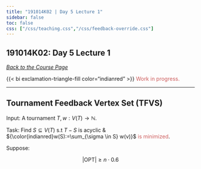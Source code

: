 ```yaml
---
title: "191014K02 | Day 5 Lecture 1"
sidebar: false
toc: false
css: ["/css/teaching.css","/css/feedback-override.css"]
---
```


:::{.column-body-outset}

## 191014K02: Day 5 Lecture 1

_[Back to the Course Page](../../)_


{{< bi exclamation-triangle-fill color="indianred" >}} <span style="color:indianred;">Work in progress.</span>

---

:::{.callout-tip}
# Tournament Feedback Vertex Set (TFVS)

Input: A tournament $T, w: V(T) \rightarrow \mathbb{N}$.

Task: Find $S \subseteq V(T)$ s.t $T - S$ is acyclic \& ${\color{indianred}w(S):=\sum_{\sigma \in S} w(v)}$ <span style="color:indianred;">is minimized</span>.

:::

Suppose:

$$
|\text{OPT}| \geqslant n \cdot 0.6
$$



:::